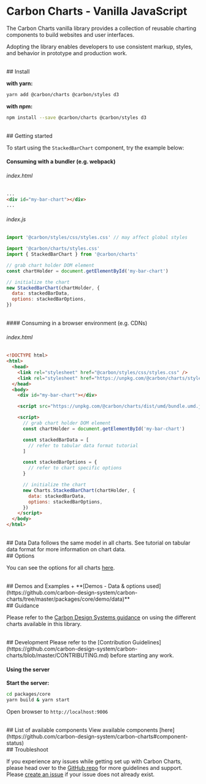 
<Meta title="Docs/Getting Started/Vanilla JavaScript" />

# Carbon Charts - Vanilla JavaScript

The Carbon Charts vanilla library provides a collection of reusable charting components
to build websites and user interfaces.

Adopting the library enables developers to use
consistent markup, styles, and behavior in prototype and production work.

<br/>
## Install

**with yarn:**
```bash
yarn add @carbon/charts @carbon/styles d3
```

**with npm:**

```bash
npm install --save @carbon/charts @carbon/styles d3
```

<br/>
## Getting started

To start using the `StackedBarChart` component, try the example below:
<br/>
#### Consuming with a bundler (e.g. webpack)

###### index.html
```html
...
<div id="my-bar-chart"></div>
...
```

###### index.js
```js
import '@carbon/styles/css/styles.css' // may affect global styles

import '@carbon/charts/styles.css'
import { StackedBarChart } from '@carbon/charts'

// grab chart holder DOM element
const chartHolder = document.getElementById('my-bar-chart')

// initialize the chart
new StackedBarChart(chartHolder, {
  data: stackedBarData,
  options: stackedBarOptions,
})
```

<br/>
#### Consuming in a browser environment (e.g. CDNs)

###### index.html
```html
<!DOCTYPE html>
<html>
  <head>
    <link rel="stylesheet" href="@carbon/styles/css/styles.css" />
    <link rel="stylesheet" href="https://unpkg.com/@carbon/charts/styles.css" />
  </head>
  <body>
    <div id="my-bar-chart"></div>

    <script src="https://unpkg.com/@carbon/charts/dist/umd/bundle.umd.js"></script>

    <script>
      // grab chart holder DOM element
      const chartHolder = document.getElementById('my-bar-chart')

      const stackedBarData = [
        // refer to tabular data format tutorial
      ]

      const stackedBarOptions = {
        // refer to chart specific options
      }

      // initialize the chart
      new Charts.StackedBarChart(chartHolder, {
        data: stackedBarData,
        options: stackedBarOptions,
      })
    </script>
  </body>
</html>
```

<br/>
## Data
Data follows the same model in all charts.
See tutorial on tabular data format for more information on chart data.

<br/>
## Options

You can see the options for all charts
[here](https://github.com/carbon-design-system/carbon-charts/tree/master/packages/core/src/configuration.ts).

<br/>
## Demos and Examples
+ **[Demos - Data & options used](https://github.com/carbon-design-system/carbon-charts/tree/master/packages/core/demo/data)**

<br/>
## Guidance

Please refer to the
[Carbon Design Systems guidance](https://www.carbondesignsystem.com/data-visualization/chart-types)
on using the different charts available in this library.

<br/>
## Development
Please refer to the
[Contribution Guidelines](https://github.com/carbon-design-system/carbon-charts/blob/master/CONTRIBUTING.md)
before starting any work.

#### Using the server

**Start the server:**
```bash
cd packages/core
yarn build & yarn start
```

Open browser to `http://localhost:9006`

<br/>
## List of available components
View available components [here](https://github.com/carbon-design-system/carbon-charts#component-status)

<br/>
## Troubleshoot

If you experience any issues while getting set up with Carbon Charts, please head
over to the [GitHub repo](https://github.com/carbon-design-system/carbon-charts)
for more guidelines and support.
Please [create an issue](https://github.com/carbon-design-system/carbon-charts/issues)
if your issue does not already exist.